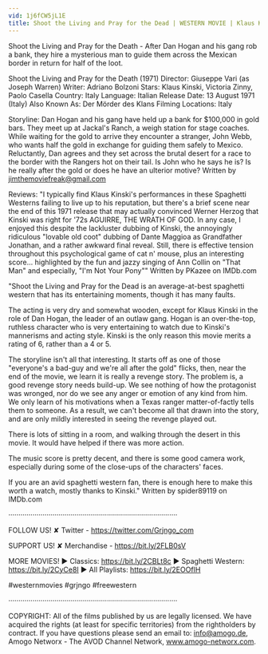 ```yaml
---
vid: 1j6fCW5jL1E
title: Shoot the Living and Pray for the Dead | WESTERN MOVIE | Klaus Kinski | Full Movie
---
```


Shoot the Living and Pray for the Death - After Dan Hogan and his gang rob a bank, they hire a mysterious man to guide them across the Mexican border in return for half of the loot. 

Shoot the Living and Pray for the Death  (1971)
Director: Giuseppe Vari (as Joseph Warren)
Writer: Adriano Bolzoni
Stars: Klaus Kinski, Victoria Zinny, Paolo Casella 
Country: Italy
Language: Italian
Release Date: 13 August 1971 (Italy) 
Also Known As: Der Mörder des Klans 
Filming Locations: Italy 

Storyline: 
Dan Hogan and his gang have held up a bank for $100,000 in gold bars. They meet up at Jackal's Ranch, a weigh station for stage coaches. While waiting for the gold to arrive they encounter a stranger, John Webb, who wants half the gold in exchange for guiding them safely to Mexico. Reluctantly, Dan agrees and they set across the brutal desert for a race to the border with the Rangers hot on their tail. Is John who he says he is? Is he really after the gold or does he have an ulterior motive? Written by jimthemoviefreak@gmail.com

Reviews: 
"I typically find Klaus Kinski's performances in these Spaghetti Westerns failing to live up to his reputation, but there's a brief scene near the end of this 1971 release that may actually convinced Werner Herzog that Kinski was right for '72s AGUIRRE, THE WRATH OF GOD. In any case, I enjoyed this despite the lackluster dubbing of Kinski, the annoyingly ridiculous "lovable old coot" dubbing of Dante Maggioa as Grandfather Jonathan, and a rather awkward final reveal. Still, there is effective tension throughout this psychological game of cat n' mouse, plus an interesting score... highlighted by the fun and jazzy singing of Ann Collin on "That Man" and especially, "I'm Not Your Pony"" Written by PKazee on IMDb.com

"Shoot the Living and Pray for the Dead is an average-at-best spaghetti western that has its entertaining moments, though it has many faults.

The acting is very dry and somewhat wooden, except for Klaus Kinski in the role of Dan Hogan, the leader of an outlaw gang. Hogan is an over-the-top, ruthless character who is very entertaining to watch due to Kinski's mannerisms and acting style. Kinski is the only reason this movie merits a rating of 6, rather than a 4 or 5.

The storyline isn't all that interesting. It starts off as one of those "everyone's a bad-guy and we're all after the gold" flicks, then, near the end of the movie, we learn it is really a revenge story. The problem is, a good revenge story needs build-up. We see nothing of how the protagonist was wronged, nor do we see any anger or emotion of any kind from him. We only learn of his motivations when a Texas ranger matter-of-factly tells them to someone. As a result, we can't become all that drawn into the story, and are only mildly interested in seeing the revenge played out.

There is lots of sitting in a room, and walking through the desert in this movie. It would have helped if there was more action.

The music score is pretty decent, and there is some good camera work, especially during some of the close-ups of the characters' faces.

If you are an avid spaghetti western fan, there is enough here to make this worth a watch, mostly thanks to Kinski." Written by spider89119 on IMDb.com

····················································································

FOLLOW US!
✘ Twitter - https://twitter.com/Grjngo_com

SUPPORT US!
✘ Merchandise - https://bit.ly/2FLB0sV

MORE MOVIES! 
► Classics: https://bit.ly/2CBLt8c 
► Spaghetti Western: https://bit.ly/2CyCe8I 
► All Playlists: https://bit.ly/2EOOfIH 

#westernmovies #grjngo #freewestern

····················································································

COPYRIGHT: All of the films published by us are legally licensed. We have acquired the rights (at least for specific territories) from the rightholders by contract. If you have questions please send an email to: info@amogo.de, Amogo Networx - The AVOD Channel Network, www.amogo-networx.com.